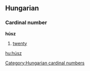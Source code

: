 ==Hungarian==
===Cardinal number===
'''húsz'''
# [[twenty]]

[[Category:Hungarian cardinal numbers]]
[[hu:húsz]]